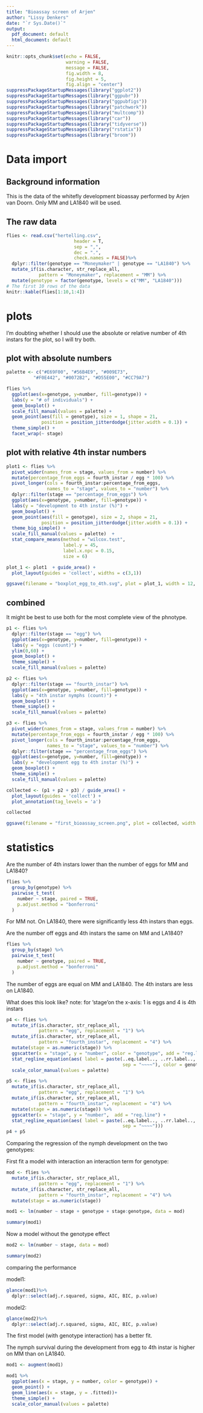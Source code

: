 ```yaml
---
title: "Bioassay screen of Arjen"
author: "Lissy Denkers"
date: "`r Sys.Date()`"
output: 
  pdf_document: default
  html_document: default
---
```


```r
knitr::opts_chunk$set(echo = FALSE, 
                      warning = FALSE, 
                      message = FALSE, 
                      fig.width = 8, 
                      fig.height = 5, 
                      fig.align = "center")
suppressPackageStartupMessages(library("ggplot2"))
suppressPackageStartupMessages(library("ggpubr"))
suppressPackageStartupMessages(library("ggpubfigs"))
suppressPackageStartupMessages(library("patchwork"))
suppressPackageStartupMessages(library("multcomp"))
suppressPackageStartupMessages(library("car"))
suppressPackageStartupMessages(library("tidyverse"))
suppressPackageStartupMessages(library("rstatix"))
suppressPackageStartupMessages(library("broom"))
```

# Data import 

## Background information

This is the data of the whitefly development bioassay performed by Arjen van Doorn. Only MM and LA1840 will be used.

## The raw data
```r
flies <- read.csv("hertelling.csv", 
                         header = T, 
                         sep = ",", 
                         dec = ".", 
                         check.names = FALSE)%>%     
  dplyr::filter(genotype == "Moneymaker" | genotype == "LA1840") %>%
  mutate_if(is.character, str_replace_all, 
            pattern = "Moneymaker", replacement = "MM") %>%
  mutate(genotype = factor(genotype, levels = c("MM", "LA1840"))) 
# The first 10 rows of the data
knitr::kable(flies[1:10,1:4])
```

# plots

I'm doubting whether I should use the absolute or relative number of 4th instars for the plot, so I will try both.

## plot with absolute numbers

```r
palette <- c("#E69F00", "#56B4E9", "#009E73",
          "#F0E442", "#0072B2", "#D55E00", "#CC79A7")

flies %>%
  ggplot(aes(x=genotype, y=number, fill=genotype)) + 
  labs(y = "# of individuals") +
  geom_boxplot() + 
  scale_fill_manual(values = palette) +
  geom_point(aes(fill = genotype), size = 1, shape = 21,
             position = position_jitterdodge(jitter.width = 0.1)) +
  theme_simple() +
  facet_wrap(~ stage)

```


## plot with relative 4th instar numbers

```r
plot1 <- flies %>% 
  pivot_wider(names_from = stage, values_from = number) %>%
  mutate(percentage_from_eggs = fourth_instar / egg * 100) %>%
  pivot_longer(cols = fourth_instar:percentage_from_eggs, 
               names_to = "stage", values_to = "number") %>%
  dplyr::filter(stage == "percentage_from_eggs") %>%
  ggplot(aes(x=genotype, y=number, fill=genotype)) + 
  labs(y = "development to 4th instar (%)") +
  geom_boxplot() + 
  geom_point(aes(fill = genotype), size = 2, shape = 21,
             position = position_jitterdodge(jitter.width = 0.1)) +
  theme_big_simple() + 
  scale_fill_manual(values = palette)  +
  stat_compare_means(method = "wilcox.test", 
                     label.y = 45,
                     label.x.npc = 0.15,
                     size = 6)

plot_1 <- plot1  + guide_area() +
  plot_layout(guides = 'collect', widths = c(3,1))

ggsave(filename = "boxplot_egg_to_4th.svg", plot = plot_1, width = 12, height = 10)
```

## combined
It might be best to use both for the most complete view of the phnotype.
```r
p1 <- flies %>% 
  dplyr::filter(stage == "egg") %>%
  ggplot(aes(x=genotype, y=number, fill=genotype)) + 
  labs(y = "eggs (count)") +
  ylim(0,60) +
  geom_boxplot() + 
  theme_simple() + 
  scale_fill_manual(values = palette) 

p2 <- flies %>% 
  dplyr::filter(stage == "fourth_instar") %>%
  ggplot(aes(x=genotype, y=number, fill=genotype)) + 
  labs(y = "4th instar nymphs (count)") +
  geom_boxplot() + 
  theme_simple() + 
  scale_fill_manual(values = palette) 

p3 <- flies %>% 
  pivot_wider(names_from = stage, values_from = number) %>%
  mutate(percentage_from_eggs = fourth_instar / egg * 100) %>%
  pivot_longer(cols = fourth_instar:percentage_from_eggs, 
               names_to = "stage", values_to = "number") %>%
  dplyr::filter(stage == "percentage_from_eggs") %>%
  ggplot(aes(x=genotype, y=number, fill=genotype)) + 
  labs(y = "development egg to 4th instar (%)") +
  geom_boxplot() + 
  theme_simple() + 
  scale_fill_manual(values = palette) 

collected <- (p1 + p2 + p3) / guide_area() +
  plot_layout(guides = 'collect') +
  plot_annotation(tag_levels = 'a')

collected

ggsave(filename = "first_bioassay_screen.png", plot = collected, width = 10, height = 10)
```

# statistics
Are the number of 4th instars lower than the number of eggs for MM and LA1840?
```r
flies %>%
  group_by(genotype) %>%
  pairwise_t_test(
    number ~ stage, paired = TRUE, 
    p.adjust.method = "bonferroni"
  )
```
For MM not. On LA1840, there were significantly less 4th instars than eggs.

Are the number off eggs and 4th instars the same on MM and LA1840?
```r
flies %>%
  group_by(stage) %>%
  pairwise_t_test(
    number ~ genotype, paired = TRUE, 
    p.adjust.method = "bonferroni"
  )
```
The number of eggs are equal on MM and LA1840. The 4th instars are less on LA1840.

What does this look like?
note: for 'stage'on the x-axis: 1 is eggs and 4 is 4th instars
```r
p4 <- flies %>% 
  mutate_if(is.character, str_replace_all, 
            pattern = "egg", replacement = "1") %>% 
  mutate_if(is.character, str_replace_all, 
            pattern = "fourth_instar", replacement = "4") %>%
  mutate(stage = as.numeric(stage)) %>%
  ggscatter(x = "stage", y = "number", color = "genotype", add = "reg.line") +
  stat_regline_equation(aes( label = paste(..eq.label.., ..rr.label.., 
                                           sep = "~~~~"), color = genotype)) + 
  scale_color_manual(values = palette) 

p5 <- flies %>% 
  mutate_if(is.character, str_replace_all, 
            pattern = "egg", replacement = "1") %>% 
  mutate_if(is.character, str_replace_all, 
            pattern = "fourth_instar", replacement = "4") %>%
  mutate(stage = as.numeric(stage)) %>%
  ggscatter(x = "stage", y = "number",  add = "reg.line") +
  stat_regline_equation(aes( label = paste(..eq.label.., ..rr.label.., 
                                           sep = "~~~~"))) 
p4 + p5
```

Comparing the regression of the nymph development on the two genotypes:

First fit a model with interaction an interaction term for genotype:
```r
mod <- flies %>% 
  mutate_if(is.character, str_replace_all, 
            pattern = "egg", replacement = "1") %>% 
  mutate_if(is.character, str_replace_all, 
            pattern = "fourth_instar", replacement = "4") %>%
  mutate(stage = as.numeric(stage)) 

mod1 <- lm(number ~ stage + genotype + stage:genotype, data = mod)

summary(mod1)
```

Now a model without the genotype effect
```r
mod2 <- lm(number ~ stage, data = mod)

summary(mod2)
```
comparing the performance

model1:
```r
glance(mod1)%>%
  dplyr::select(adj.r.squared, sigma, AIC, BIC, p.value)
```

model2:
```r
glance(mod2)%>%
  dplyr::select(adj.r.squared, sigma, AIC, BIC, p.value)
```

The first model (with genotype interaction) has a better fit.

The nymph survival during the development from egg to 4th instar is higher on MM than on LA1840.

```r
mod1 <- augment(mod1)

mod1 %>%
  ggplot(aes(x = stage, y = number, color = genotype)) +
  geom_point() +
  geom_line(aes(x = stage, y = .fitted))+ 
  theme_simple() + 
  scale_color_manual(values = palette) 
```


